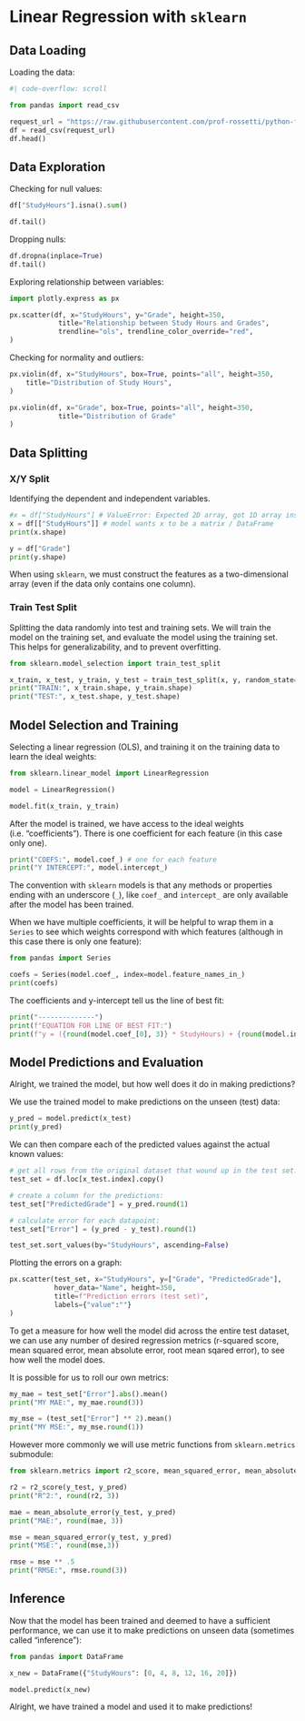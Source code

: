 # Linear Regression with `sklearn`

## Data Loading

Loading the data:

```python
#| code-overflow: scroll

from pandas import read_csv

request_url = "https://raw.githubusercontent.com/prof-rossetti/python-for-finance/main/docs/data/grades.csv"
df = read_csv(request_url)
df.head()
```

## Data Exploration

Checking for null values:

```python
df["StudyHours"].isna().sum()
```

```python
df.tail()
```

Dropping nulls:

```python
df.dropna(inplace=True)
df.tail()
```

Exploring relationship between variables:


```python
import plotly.express as px

px.scatter(df, x="StudyHours", y="Grade", height=350,
            title="Relationship between Study Hours and Grades",
            trendline="ols", trendline_color_override="red",
)
```

Checking for normality and outliers:

```python
px.violin(df, x="StudyHours", box=True, points="all", height=350,
    title="Distribution of Study Hours",
)
```

```python
px.violin(df, x="Grade", box=True, points="all", height=350,
            title="Distribution of Grade"
)
```

## Data Splitting

### X/Y Split

Identifying the dependent and independent variables.

```python
#x = df["StudyHours"] # ValueError: Expected 2D array, got 1D array instead
x = df[["StudyHours"]] # model wants x to be a matrix / DataFrame
print(x.shape)

y = df["Grade"]
print(y.shape)
```

:::{.callout-note title="Note"}
When using `sklearn`, we must construct the features as a two-dimensional array (even if the data only contains one column).
:::

### Train Test Split

Splitting the data randomly into test and training sets. We will train the model on the training set, and evaluate the model using the training set. This helps for generalizability, and to prevent overfitting.

```python
from sklearn.model_selection import train_test_split

x_train, x_test, y_train, y_test = train_test_split(x, y, random_state=99)
print("TRAIN:", x_train.shape, y_train.shape)
print("TEST:", x_test.shape, y_test.shape)
```

## Model Selection and Training

Selecting a linear regression (OLS), and training it on the training data to learn the ideal weights:

```python
from sklearn.linear_model import LinearRegression

model = LinearRegression()

model.fit(x_train, y_train)
```

After the model is trained, we have access to the ideal weights (i.e. "coefficients"). There is one coefficient for each feature (in this case only one).

```python
print("COEFS:", model.coef_) # one for each feature
print("Y INTERCEPT:", model.intercept_)
```

:::{.callout-note title="Note"}
The convention with `sklearn` models is that any methods or properties ending with an underscore (`_`), like `coef_` and `intercept_` are only available after the model has been trained.
:::

When we have multiple coefficients, it will be helpful to wrap them in a `Series` to see which weights correspond with which features (although in this case there is only one feature):

```python
from pandas import Series

coefs = Series(model.coef_, index=model.feature_names_in_)
print(coefs)
```


The coefficients and y-intercept tell us the line of best fit:

```python
print("--------------")
print(f"EQUATION FOR LINE OF BEST FIT:")
print(f"y = ({round(model.coef_[0], 3)} * StudyHours) + {round(model.intercept_, 3)}")
```

## Model Predictions and Evaluation

Alright, we trained the model, but how well does it do in making predictions?

We use the trained model to make predictions on the unseen (test) data:

```python
y_pred = model.predict(x_test)
print(y_pred)
```

We can then compare each of the predicted values against the actual known values:

```python
# get all rows from the original dataset that wound up in the test set:
test_set = df.loc[x_test.index].copy()

# create a column for the predictions:
test_set["PredictedGrade"] = y_pred.round(1)

# calculate error for each datapoint:
test_set["Error"] = (y_pred - y_test).round(1)

test_set.sort_values(by="StudyHours", ascending=False)
```

Plotting the errors on a graph:

```python
px.scatter(test_set, x="StudyHours", y=["Grade", "PredictedGrade"],
           hover_data="Name", height=350,
           title=f"Prediction errors (test set)",
           labels={"value":""}
)
```

To get a measure for how well the model did across the entire test dataset, we can use any number of desired regression metrics (r-squared score, mean squared error, mean absolute error, root mean sqared error), to see how well the model does.


It is possible for us to roll our own metrics:

```python
my_mae = test_set["Error"].abs().mean()
print("MY MAE:", my_mae.round(3))
```

```python
my_mse = (test_set["Error"] ** 2).mean()
print("MY MSE:", my_mse.round(1))
```

However more commonly we will use metric functions from `sklearn.metrics` submodule:


```python
from sklearn.metrics import r2_score, mean_squared_error, mean_absolute_error

r2 = r2_score(y_test, y_pred)
print("R^2:", round(r2, 3))

mae = mean_absolute_error(y_test, y_pred)
print("MAE:", round(mae, 3))

mse = mean_squared_error(y_test, y_pred)
print("MSE:", round(mse,3))
```

```python
rmse = mse ** .5
print("RMSE:", rmse.round(3))
```

## Inference

Now that the model has been trained and deemed to have a sufficient performance, we can use it to make predictions on unseen data (sometimes called "inference"):

```python
from pandas import DataFrame

x_new = DataFrame({"StudyHours": [0, 4, 8, 12, 16, 20]})

model.predict(x_new)
```

Alright, we have trained a model and used it to make predictions!
